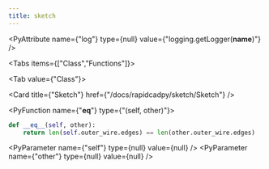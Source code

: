 ```yaml
---
title: sketch
---
```


<PyAttribute name={"log"} type={null} value={"logging.getLogger(__name__)"} />

<Tabs items={["Class","Functions"]}>

<Tab value={"Class"}>

<Cards >

<Card title={"Sketch"} href={"/docs/rapidcadpy/sketch/Sketch"} />

</Cards>

</Tab>
<Tab value={"Functions"}>

<PyFunction name={"__eq__"} type={"(self, other)"}>

<PySourceCode >

```python
def __eq__(self, other):
    return len(self.outer_wire.edges) == len(other.outer_wire.edges)
```

</PySourceCode>

<div >

<PyParameter name={"self"} type={null} value={null} />
<PyParameter name={"other"} type={null} value={null} />

</div>

<PyFunctionReturn type={null} />

</PyFunction>

</Tab>

</Tabs>